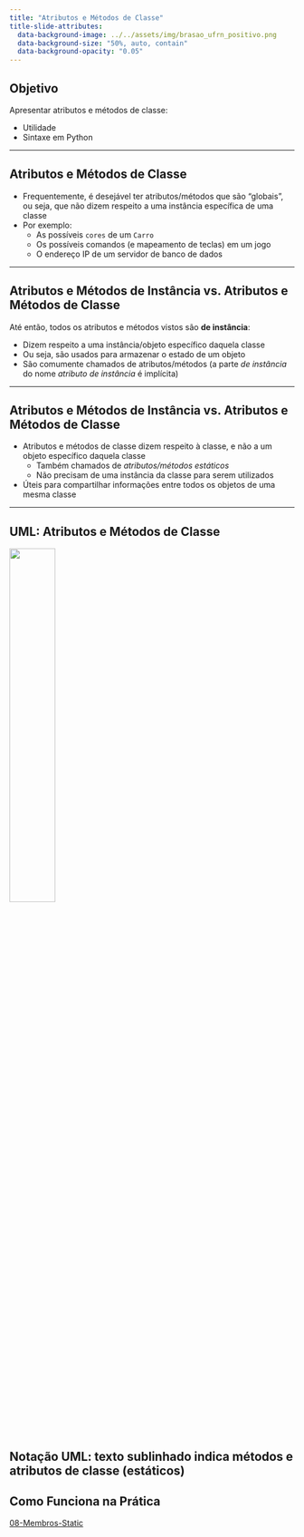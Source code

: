 ```yaml
---
title: "Atributos e Métodos de Classe"
title-slide-attributes:
  data-background-image: ../../assets/img/brasao_ufrn_positivo.png
  data-background-size: "50%, auto, contain"
  data-background-opacity: "0.05"
---
```


## Objetivo

Apresentar atributos e métodos de classe:

- Utilidade
- Sintaxe em Python

---

## Atributos e Métodos de Classe

- Frequentemente, é desejável ter atributos/métodos que são "globais",
  ou seja, que não dizem respeito a uma instância específica de uma classe
- Por exemplo:
  - As possíveis `cores` de um `Carro`
  - Os possíveis comandos (e mapeamento de teclas) em um jogo
  - O endereço IP de um servidor de banco de dados

---

## Atributos e Métodos de Instância vs. Atributos e Métodos de Classe

Até então, todos os atributos e métodos vistos são **de instância**:

- Dizem respeito a uma instância/objeto específico daquela classe
- Ou seja, são usados para armazenar o estado de um objeto
- São comumente chamados de atributos/métodos (a parte *de instância* do nome
  *atributo de instância* é implícita)

---

## Atributos e Métodos de Instância vs. Atributos e Métodos de Classe

- Atributos e métodos de classe dizem respeito à classe, e não
  a um objeto específico daquela classe
  - Também chamados de *atributos/métodos estáticos*
  - Não precisam de uma instância da classe para serem utilizados
- Úteis para compartilhar informações entre todos os objetos de uma mesma
  classe

---

## UML: Atributos e Métodos de Classe {.nostretch}

![](img/classe_pessoa_static.png){width=40% fig-align="center"}

Notação UML: texto sublinhado indica métodos e atributos de classe (estáticos)
---

## Como Funciona na Prática

[08-Membros-Static](08-Membros-Static.ipynb)